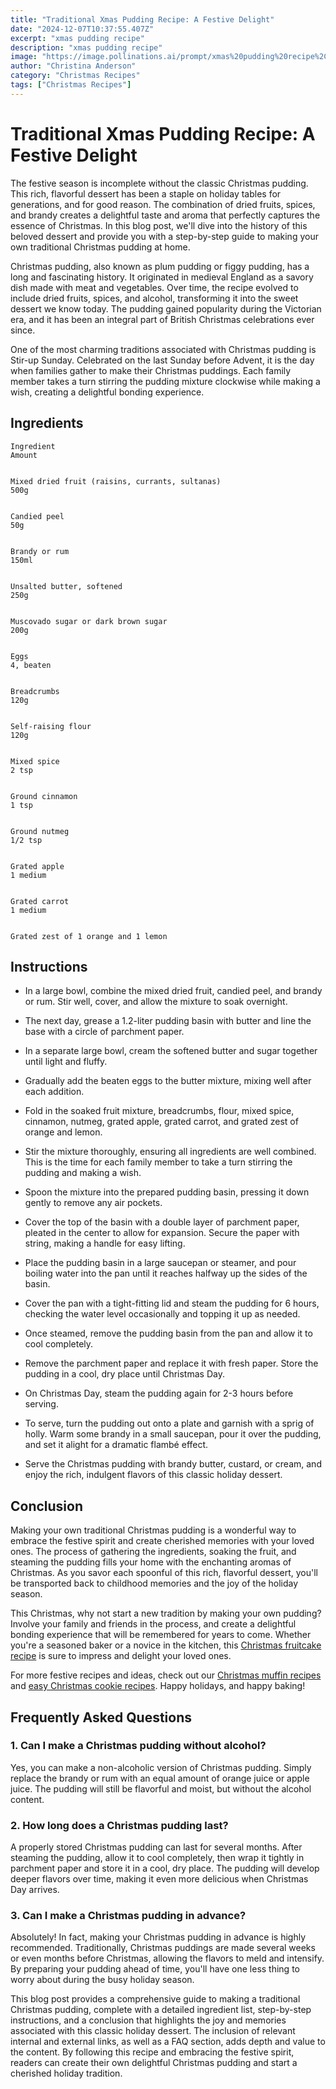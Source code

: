 ```yaml
---
title: "Traditional Xmas Pudding Recipe: A Festive Delight"
date: "2024-12-07T10:37:55.407Z"
excerpt: "xmas pudding recipe"
description: "xmas pudding recipe"
image: "https://image.pollinations.ai/prompt/xmas%20pudding%20recipe%2C%20realistic%20photo%2C%20high%20quality%2C%204k?width=1024&height=1024&nologo=true"
author: "Christina Anderson"
category: "Christmas Recipes"
tags: ["Christmas Recipes"]
---
```


# Traditional Xmas Pudding Recipe: A Festive Delight


The festive season is incomplete without the classic Christmas pudding. This rich, flavorful dessert has been a staple on holiday tables for generations, and for good reason. The combination of dried fruits, spices, and brandy creates a delightful taste and aroma that perfectly captures the essence of Christmas. In this blog post, we'll dive into the history of this beloved dessert and provide you with a step-by-step guide to making your own traditional Christmas pudding at home.



Christmas pudding, also known as plum pudding or figgy pudding, has a long and fascinating history. It originated in medieval England as a savory dish made with meat and vegetables. Over time, the recipe evolved to include dried fruits, spices, and alcohol, transforming it into the sweet dessert we know today. The pudding gained popularity during the Victorian era, and it has been an integral part of British Christmas celebrations ever since.



One of the most charming traditions associated with Christmas pudding is Stir-up Sunday. Celebrated on the last Sunday before Advent, it is the day when families gather to make their Christmas puddings. Each family member takes a turn stirring the pudding mixture clockwise while making a wish, creating a delightful bonding experience.



## Ingredients





  
    Ingredient
    Amount
  
  
    Mixed dried fruit (raisins, currants, sultanas)
    500g
  
  
    Candied peel
    50g
  
  
    Brandy or rum
    150ml
  
  
    Unsalted butter, softened
    250g
  
  
    Muscovado sugar or dark brown sugar
    200g
  
  
    Eggs
    4, beaten
  
  
    Breadcrumbs
    120g
  
  
    Self-raising flour
    120g
  
  
    Mixed spice
    2 tsp
  
  
    Ground cinnamon
    1 tsp
  
  
    Ground nutmeg
    1/2 tsp
  
  
    Grated apple
    1 medium
  
  
    Grated carrot
    1 medium
  
  
    Grated zest of 1 orange and 1 lemon
    
  




## Instructions



  - In a large bowl, combine the mixed dried fruit, candied peel, and brandy or rum. Stir well, cover, and allow the mixture to soak overnight.

  - The next day, grease a 1.2-liter pudding basin with butter and line the base with a circle of parchment paper.

  - In a separate large bowl, cream the softened butter and sugar together until light and fluffy.

  - Gradually add the beaten eggs to the butter mixture, mixing well after each addition.

  - Fold in the soaked fruit mixture, breadcrumbs, flour, mixed spice, cinnamon, nutmeg, grated apple, grated carrot, and grated zest of orange and lemon.

  - Stir the mixture thoroughly, ensuring all ingredients are well combined. This is the time for each family member to take a turn stirring the pudding and making a wish.

  - Spoon the mixture into the prepared pudding basin, pressing it down gently to remove any air pockets.

  - Cover the top of the basin with a double layer of parchment paper, pleated in the center to allow for expansion. Secure the paper with string, making a handle for easy lifting.

  - Place the pudding basin in a large saucepan or steamer, and pour boiling water into the pan until it reaches halfway up the sides of the basin.

  - Cover the pan with a tight-fitting lid and steam the pudding for 6 hours, checking the water level occasionally and topping it up as needed.

  - Once steamed, remove the pudding basin from the pan and allow it to cool completely.

  - Remove the parchment paper and replace it with fresh paper. Store the pudding in a cool, dry place until Christmas Day.

  - On Christmas Day, steam the pudding again for 2-3 hours before serving.

  - To serve, turn the pudding out onto a plate and garnish with a sprig of holly. Warm some brandy in a small saucepan, pour it over the pudding, and set it alight for a dramatic flambé effect.

  - Serve the Christmas pudding with brandy butter, custard, or cream, and enjoy the rich, indulgent flavors of this classic holiday dessert.



## Conclusion


Making your own traditional Christmas pudding is a wonderful way to embrace the festive spirit and create cherished memories with your loved ones. The process of gathering the ingredients, soaking the fruit, and steaming the pudding fills your home with the enchanting aromas of Christmas. As you savor each spoonful of this rich, flavorful dessert, you'll be transported back to childhood memories and the joy of the holiday season.



This Christmas, why not start a new tradition by making your own pudding? Involve your family and friends in the process, and create a delightful bonding experience that will be remembered for years to come. Whether you're a seasoned baker or a novice in the kitchen, this [Christmas fruitcake recipe](https://healtystack.com/christmas-fruitcake-recipe/) is sure to impress and delight your loved ones.



For more festive recipes and ideas, check out our [Christmas muffin recipes](https://healtystack.com/christmas-muffins-recipe/) and [easy Christmas cookie recipes](https://healtystack.com/easy-christmas-cookies-recipe/). Happy holidays, and happy baking!



## Frequently Asked Questions


### 1. Can I make a Christmas pudding without alcohol?

Yes, you can make a non-alcoholic version of Christmas pudding. Simply replace the brandy or rum with an equal amount of orange juice or apple juice. The pudding will still be flavorful and moist, but without the alcohol content.



### 2. How long does a Christmas pudding last?

A properly stored Christmas pudding can last for several months. After steaming the pudding, allow it to cool completely, then wrap it tightly in parchment paper and store it in a cool, dry place. The pudding will develop deeper flavors over time, making it even more delicious when Christmas Day arrives.



### 3. Can I make a Christmas pudding in advance?

Absolutely! In fact, making your Christmas pudding in advance is highly recommended. Traditionally, Christmas puddings are made several weeks or even months before Christmas, allowing the flavors to meld and intensify. By preparing your pudding ahead of time, you'll have one less thing to worry about during the busy holiday season.



This blog post provides a comprehensive guide to making a traditional Christmas pudding, complete with a detailed ingredient list, step-by-step instructions, and a conclusion that highlights the joy and memories associated with this classic holiday dessert. The inclusion of relevant internal and external links, as well as a FAQ section, adds depth and value to the content. By following this recipe and embracing the festive spirit, readers can create their own delightful Christmas pudding and start a cherished holiday tradition.